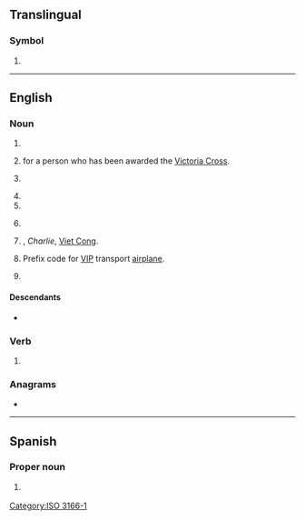 {{also|vc|.vc|Vc.|vç|V.C.}}
==Translingual==

===Symbol===
{{head|mul|symbol}}

# {{n-g|The [[ISO]] 3166-1 two-letter (alpha-2) code for [[Saint Vincent and the Grenadines]].}}

[[Category:ISO 3166-1]]

----

==English==

===Noun===
{{en-noun|~}}

# {{init of|en|Victoria Cross}}
# {{1|post-nominal letters}} for a person who has been awarded the [[Victoria Cross]].
# {{lb|en|education}} {{init of|en|vice-chancellor}}
# {{init of|en|venture capitalist}}
# {{init of|en|venture capital}}
# {{lb|en|UK|education}} {{init of|en|[[voluntary controlled school|voluntary controlled]]}}
# {{lb|en|US|army|historical}} {{init of|en||Victor Charlie|nodot=1}}, ''Charlie'', [[Viet Cong]].
# {{lb|en|US|air force|aviation}} Prefix code for [[VIP]] transport [[airplane]].
# {{init of|en|voice call|}}

====Descendants====
* {{desc|bn|ভিসি|bor=1}}

===Verb===
{{en-verb}}

# {{init of|en|voice call}}

===Anagrams===
* {{anagrams|en|a=cv|CV|cv.}}

----

==Spanish==

===Proper noun===
{{head|es|proper noun}}

# {{abbreviation of|es|Veracruz}} {{gloss|Mexican state}}